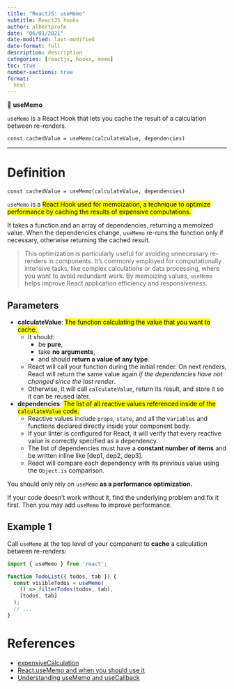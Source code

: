 ```yaml
---
title: "ReactJS: useMemo"
subtitle: ReactJS hooks
author: albertprofe
date: "06/01/2021"
date-modified: last-modified
date-format: full
description: description
categories: [reactjs, hooks, memo]
toc: true
number-sections: true
format:
  html
---
```


::: {.summary}

📘 **useMemo**

`useMemo` is a React Hook that lets you cache the result of a calculation between re-renders.

`const cachedValue = useMemo(calculateValue, dependencies)`

:::

---

# Definition

`const cachedValue = useMemo(calculateValue, dependencies)`

`useMemo` is a <mark>React Hook used for memoization, a technique to optimize performance by caching the results of expensive computations.</mark>

It takes a function and an array of dependencies, returning a memoized value. When the dependencies change, `useMemo` re-runs the function only if necessary, otherwise returning the cached result.

> This optimization is particularly useful for avoiding unnecessary re-renders in components. It's commonly employed for computationally intensive tasks, like complex calculations or data processing, where you want to avoid redundant work. By memoizing values, `useMemo` helps improve React application efficiency and responsiveness.

## Parameters

- **calculateValue**: <mark>The function calculating the value that you want to cache.</mark>
  - It should:
    - be **pure**,
    - take **no arguments**,
    - and should **return a value of any type**.
  - React will call your function during the initial render. On next renders, React will return the same value again *if the dependencies have not changed since the last render*.
  - Otherwise, it will call `calculateValue`, return its result, and store it so it can be reused later.

- **dependencies**: <mark>The list of all reactive values referenced inside of the ``calculateValue`` code.</mark>
  - Reactive values include `props`, `state`, and all the `variables` and functions declared directly inside your component body.
  - If your linter is configured for React, it will verify that every reactive value is correctly specified as a dependency. 
  - The list of dependencies must have a **constant number of items** and be written inline like [dep1, dep2, dep3].
  - React will compare each dependency with its previous value using the `Object.is` comparison.

::: {.callout-note}

You should only rely on `useMemo` **as a performance optimization.**

If your code doesn’t work without it, find the underlying problem and fix it first. Then you may add `useMemo` to improve performance.

:::

## Example 1

Call `useMemo` at the top level of your component to **cache** a calculation between re-renders:


``` .jsx
import { useMemo } from 'react';

function TodoList({ todos, tab }) {
  const visibleTodos = useMemo(
    () => filterTodos(todos, tab),
    [todos, tab]
  );
  // ...
}


```

# References

- [expensiveCalculation](https://www.w3schools.com/react/showreact.asp?filename=demo2_react_usememo){.external target='_blank'}
- [React.useMemo and when you should use it](https://everyday.codes/javascript/react-usememo-and-when-you-should-use-it/){.external target='_blank'}
- [Understanding useMemo and useCallback](https://www.joshwcomeau.com/react/usememo-and-usecallback/){.external target='_blank'}



